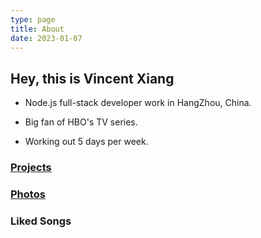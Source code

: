```yaml
---
type: page
title: About
date: 2023-01-07
---
```


## Hey, this is Vincent Xiang

- Node.js full-stack developer work in HangZhou, China.

- Big fan of HBO's TV series.

- Working out 5 days per week.

### [Projects](https://github.com/jaywhen)
<Products />

### [Photos](https://unsplash.com/@jaywhen)
<PhotoBox />

### Liked Songs
<Tracks />
